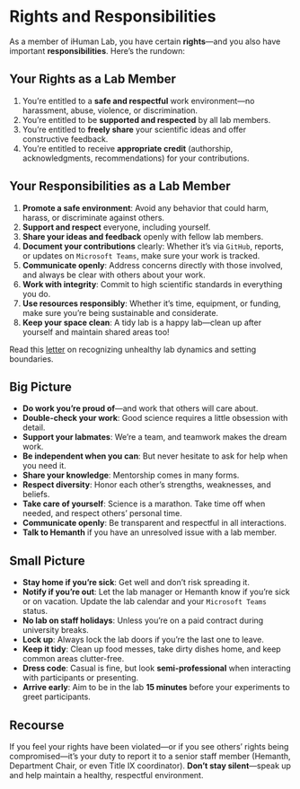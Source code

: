 # Rights and Responsibilities

As a member of iHuman Lab, you have certain **rights**—and you also have important **responsibilities**. Here’s the rundown:

## **Your Rights as a Lab Member**

1. You’re entitled to a **safe and respectful** work environment—no harassment, abuse, violence, or discrimination.
2. You’re entitled to be **supported and respected** by all lab members.
3. You’re entitled to **freely share** your scientific ideas and offer constructive feedback.
4. You’re entitled to receive **appropriate credit** (authorship, acknowledgments, recommendations) for your contributions.

## **Your Responsibilities as a Lab Member**

1. **Promote a safe environment**: Avoid any behavior that could harm, harass, or discriminate against others.
2. **Support and respect** everyone, including yourself.
3. **Share your ideas and feedback** openly with fellow lab members.
4. **Document your contributions** clearly: Whether it’s via `GitHub`, reports, or updates on `Microsoft Teams`, make sure your work is tracked.
5. **Communicate openly**: Address concerns directly with those involved, and always be clear with others about your work.
6. **Work with integrity**: Commit to high scientific standards in everything you do.
7. **Use resources responsibly**: Whether it’s time, equipment, or funding, make sure you're being sustainable and considerate.
8. **Keep your space clean**: A tidy lab is a happy lab—clean up after yourself and maintain shared areas too!

:::{.callout-note title=Task}
Read this [letter](https://www.science.org/content/article/what-can-we-learn-dartmouth){target="\_blank"} on recognizing unhealthy lab dynamics and setting boundaries.
:::

## **Big Picture**

* **Do work you’re proud of**—and work that others will care about.
* **Double-check your work**: Good science requires a little obsession with detail.
* **Support your labmates**: We’re a team, and teamwork makes the dream work.
* **Be independent when you can**: But never hesitate to ask for help when you need it.
* **Share your knowledge**: Mentorship comes in many forms.
* **Respect diversity**: Honor each other’s strengths, weaknesses, and beliefs.
* **Take care of yourself**: Science is a marathon. Take time off when needed, and respect others' personal time.
* **Communicate openly**: Be transparent and respectful in all interactions.
* **Talk to Hemanth** if you have an unresolved issue with a lab member.

## **Small Picture**

* **Stay home if you’re sick**: Get well and don’t risk spreading it.
* **Notify if you’re out**: Let the lab manager or Hemanth know if you’re sick or on vacation. Update the lab calendar and your `Microsoft Teams` status.
* **No lab on staff holidays**: Unless you’re on a paid contract during university breaks.
* **Lock up**: Always lock the lab doors if you’re the last one to leave.
* **Keep it tidy**: Clean up food messes, take dirty dishes home, and keep common areas clutter-free.
* **Dress code**: Casual is fine, but look **semi-professional** when interacting with participants or presenting.
* **Arrive early**: Aim to be in the lab **15 minutes** before your experiments to greet participants.

## **Recourse**

If you feel your rights have been violated—or if you see others’ rights being compromised—it’s your duty to report it to a senior staff member (Hemanth, Department Chair, or even Title IX coordinator). **Don’t stay silent**—speak up and help maintain a healthy, respectful environment.
